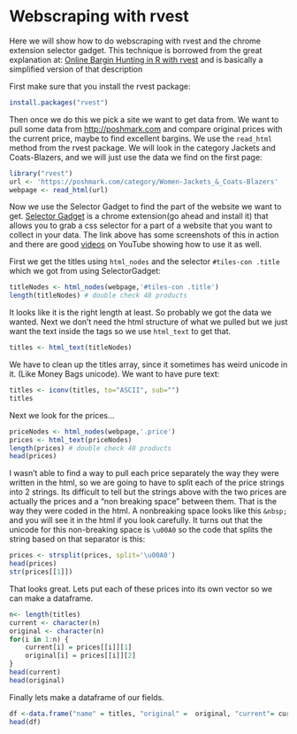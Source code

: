 
# Webscraping with rvest

Here we will show how to do webscraping with rvest and the chrome extension selector gadget. This technique is borrowed from the great explanation at: [Online Bargin Hunting in R with rvest](https://jef.works/blog/2019/01/12/online-bargain-hunting-in-R-with-rvest/) and is basically a simplified version of that description

First make sure that you install the rvest package:

```r
install.packages("rvest")
```

Then once we do this we pick a site we want to get data from. We want to pull some data from [http://poshmark.com](http://poshmark.com) and compare original prices with the current price, maybe to find excellent bargins. We use the `read_html` method from the rvest package. We will look in the category Jackets and Coats-Blazers, and we will just use the data we find on the first page: 

```r
library("rvest")
url <- 'https://poshmark.com/category/Women-Jackets_&_Coats-Blazers'
webpage <- read_html(url)
```

Now we use the Selector Gadget to find the part of the website we want to get. [Selector Gadget](https://chrome.google.com/webstore/detail/selectorgadget/mhjhnkcfbdhnjickkkdbjoemdmbfginb?hl=en) is a chrome extension(go ahead and install it) that allows you to grab a css selector for a part of a website that you want to collect in your data. The link above has some screenshots of this in action and there are good [videos](https://www.youtube.com/watch?v=oqNTfWrGdbk) on YouTube showing how to use it as well. 

First we get the titles using `html_nodes` and the selector `#tiles-con .title` which we got from using SelectorGadget: 

```r
titleNodes <- html_nodes(webpage,'#tiles-con .title')
length(titleNodes) # double check 48 products
```

It looks like it is the right length at least. So probably we got the data we wanted. Next we don't need the html structure of what we pulled but we just want the text inside the tags so we use `html_text` to get that.

```r
titles <- html_text(titleNodes)
```
We have to clean up the titles array, since it sometimes has weird unicode in it. (Like Money Bags unicode). We want to have pure text:

```r
titles <- iconv(titles, to="ASCII", sub="")
titles
```
Next we look for the prices...

```r
priceNodes <- html_nodes(webpage,'.price')
prices <- html_text(priceNodes)
length(prices) # double check 48 products
head(prices)
```

I wasn't able to find a way to pull each price separately the way they were written in the html, so we are going to have to split each of the price strings into 2 strings. Its difficult to tell but the strings above with the two prices are actually the prices and a "non breaking space" between them. That is the way they were coded in the html. A nonbreaking space looks like this `&nbsp;` and you will see it in the html if you look carefully. It turns out that the unicode for this non-breaking space is `\u00A0` so the code that splits the string based on that separator is this: 

```r
prices <- strsplit(prices, split='\u00A0')
head(prices)
str(prices[[1]])
```

That looks great. Lets put each of these prices into its own vector so we can make a dataframe. 

```r
n<- length(titles)
current <- character(n)
original <- character(n)
for(i in 1:n) {
    current[i] = prices[[i]][1]
    original[i] = prices[[i]][2]
}
head(current)
head(original)
```

Finally lets make a dataframe of our fields.  
```r
df <-data.frame("name" = titles, "original" =  original, "current"= current)
head(df)
```

